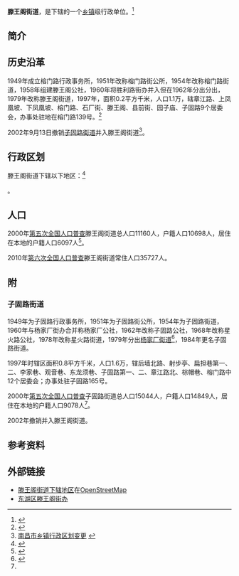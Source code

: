 {{中国乡级行政区|36/01/02/002/000
|景观照片文件名 = Pavilion of Prince Teng, Nanchang, Jiangxi, China, in the snow - 20080202.jpg
|景观照片描述 = 辖区内的滕王阁，摄于2008年2月
|汉语拼音 = TengWangGeJieDaoBanShiChu
|其他语言 = 
|其他语言名称 = 
|旧称 =
|地名出处 = 因境内[[滕王阁|滕王阁]]而得名<ref>[http://www.jxqhdm.com/result.aspx?id=36010200011111000002 地名查询] {{Wayback|url=http://www.jxqhdm.com/result.aspx?id=36010200011111000002 |date=20140715003226 }}</ref>
|位置图文件名 = 
|位置图描述 = 
|自定义图片=
|建置时间 = 1954
|领导职位 = 
|领导名称 = 
|政府驻地 = 民巷10号
|毗邻 = 
|总面积 = 1平方公里
|总人口 = 
|户籍人口 = 
|户籍人口年份 = 
|常住人口 = 35727<ref>{{Cite web |url=http://www.nc.gov.cn/zwgk/tjsj/tjgb/qxtj/201107/t20110701_352621.htm |title=南昌市东湖区2010年第六次全国人口普查主要数据公报 |access-date=2014-06-08 |archive-url=https://web.archive.org/web/20140715000946/http://www.nc.gov.cn/zwgk/tjsj/tjgb/qxtj/201107/t20110701_352621.htm |archive-date=2014-07-15 |dead-url=yes }}</ref>
|常住人口年份 = 2010年
|人口密度 = 
|GDP = 
|邮政编码 = 330008
|电话区号 = 791
|官方网站 = 
|网站名称 = 
}}
'''滕王阁街道'''，是{{PRC admin/fullname|36/01/02/002/000|3}}下辖的一个[[乡镇|乡镇]]级行政单位。<ref>{{PRC admin/ref sgc|{{PRC admin/parent|36/01/02/002/000}}}}</ref>

== 简介 ==

== 历史沿革 ==
1949年成立榕门路行政事务所，1951年改称榕门路街公所，1954年改称榕门路街道，1958年组建滕王阁公社，1960年将胜利路街办并入但在1962年分出分出，1979年改称滕王阁街道，1997年，面积0.2平方千米，人口1.1万，辖章江路、上凤凰坡、下凤凰坡、榕门路、石厂街、滕王阁、县前街、园子庙、子固路9个居委会，办事处驻地在榕门路139号。<ref>{{Cite web |url=http://www.xzqh.org/html/show/jx/9740.html |title=东湖区滕王阁街道_行政区划网(区划地名网) |access-date=2014-06-08 |archive-date=2020-07-21 |archive-url=https://web.archive.org/web/20200721170911/http://www.xzqh.org/html/show/jx/9740.html |dead-url=no }}</ref>

2002年9月13日撤销[[子固路街道|子固路街道]]并入滕王阁街道<ref>[http://www.jxqhdm.com/NEWS/newshow.aspx?id=2209 南昌市乡镇行政区划变更] {{webarchive|url=https://web.archive.org/web/20140513202134/http://www.jxqhdm.com/NEWS/newshow.aspx?id=2209 |date=2014-05-13 }}</ref>。

== 行政区划 ==

滕王阁街道下辖以下地区：<ref>{{PRC admin/ref sgc|36/01/02/002/000}}</ref>

{{PRC admin/children|36/01/02/002/000}}。

== 人口 ==
2000年[[中华人民共和国第五次全国人口普查|第五次全国人口普查]]滕王阁街道总人口11160人，户籍人口10698人，居住在本地的户籍人口6097人<ref name="#1">{{Cite web |url=http://www.stats.gov.cn/tjsj/pcsj/rkpc/dwcrkpc/ |title=国家统计局：《2000年第五次人口普查数据》 |accessdate=2014-06-08 |archive-date=2018-11-09 |archive-url=https://web.archive.org/web/20181109023708/http://www.stats.gov.cn/tjsj/pcsj/rkpc/dwcrkpc/ |dead-url=no }}</ref>。

2010年[[中华人民共和国第六次全国人口普查|第六次全国人口普查]]滕王阁街道常住人口35727人。

== 附 ==
=== 子固路街道 ===
1949年为子固路行政事务所，1951年为子固路街公所，1954年为子固路街道，1960年与杨家厂街办合并称杨家厂公社，1962年改称子固路公社，1968年改称星火路公社，1978年改称星火路街道，1979年分出[[杨家厂街道|杨家厂街道]]<ref>{{Cite web |url=http://www.xzqh.org/html/show/jx/9738.html |title=百花洲街道 |access-date=2014-06-09 |archive-date=2014-07-15 |archive-url=https://web.archive.org/web/20140715000917/http://www.xzqh.org/html/show/jx/9738.html |dead-url=no }}</ref>，1984年更名子固路街道。

1997年时辖区面积0.8平方千米，人口1.6万，辖后墙北路、射步亭、扁担巷第一、二、李家巷、观音巷、东龙须巷、子固路第一、二、章江路北、棕帽巷、榕门路中12个居委会；办事处驻子固路165号。

2000年[[中华人民共和国第五次全国人口普查|第五次全国人口普查]]子固路街道总人口15044人，户籍人口14849人，居住在本地的户籍人口9078人<ref name="#1"/>。

2002年撤销并入滕王阁街道。

== 参考资料 ==

{{reflist}}

== 外部链接 ==
*[http://www.openstreetmap.org/browse/relation/3807657 滕王阁街道下辖地区]在[[OpenStreetMap|OpenStreetMap]]
*[https://web.archive.org/web/20140715051435/http://xxgk.nc.gov.cn/dhq/bmgkxx/xnh/ 东湖区滕王阁街办]

{{PRC admin/navcat|36/01/02/002/000}}